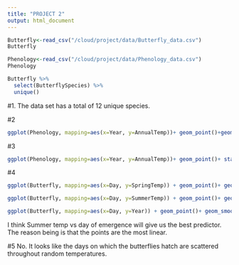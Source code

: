 ```yaml
---
title: "PROJECT 2"
output: html_document
---
```


``` r
Butterfly<-read_csv("/cloud/project/data/Butterfly_data.csv")
Butterfly
```

```r
Phenology<-read_csv("/cloud/project/data/Phenology_data.csv")
Phenology
```
```r
Butterfly %>% 
  select(ButterflySpecies) %>% 
  unique()
```
#1. The data set has a total of 12 unique species.

#2
``` r
ggplot(Phenology, mapping=aes(x=Year, y=AnnualTemp))+ geom_point()+geom_smooth(method="lm", color="pink", size=1) 

```
#3
```r
ggplot(Phenology, mapping=aes(x=Year, y=AnnualTemp))+ geom_point()+ stat_smooth()
```
#4
  
```r
ggplot(Butterfly, mapping=aes(x=Day, y=SpringTemp)) + geom_point()+ geom_smooth()

```

```r
ggplot(Butterfly, mapping=aes(x=Day, y=SummerTemp)) + geom_point()+ geom_smooth()

```
```r
ggplot(Butterfly, mapping=aes(x=Day, y=Year)) + geom_point()+ geom_smooth()

```
I think Summer temp vs day of emergence will give us the best predictor. The reason being is that the points are the most linear.

#5 No. It looks like the days on which the butterflies hatch are scattered throughout random temperatures.  



